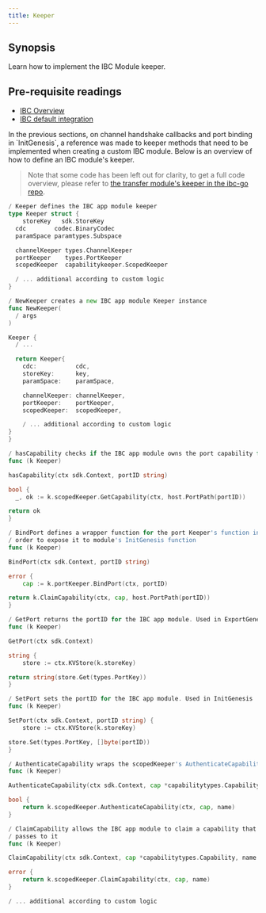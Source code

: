 ```yaml
---
title: Keeper
---
```


## Synopsis

Learn how to implement the IBC Module keeper.

<Note>

## Pre-requisite readings

- [IBC Overview](/ibc/v8.5.x/ibc/overview)
- [IBC default integration](/ibc/v8.5.x/ibc/integration)

</Note>
In the previous sections, on channel handshake callbacks and port binding in `InitGenesis`, a reference was made to keeper methods that need to be implemented when creating a custom IBC module. Below is an overview of how to define an IBC module's keeper.

> Note that some code has been left out for clarity, to get a full code overview, please refer to [the transfer module's keeper in the ibc-go repo](https://github.com/cosmos/ibc-go/blob/main/modules/apps/transfer/keeper/keeper.go).

```go expandable
/ Keeper defines the IBC app module keeper
type Keeper struct {
    storeKey   sdk.StoreKey
  cdc        codec.BinaryCodec
  paramSpace paramtypes.Subspace

  channelKeeper types.ChannelKeeper
  portKeeper    types.PortKeeper
  scopedKeeper  capabilitykeeper.ScopedKeeper

  / ... additional according to custom logic
}

/ NewKeeper creates a new IBC app module Keeper instance
func NewKeeper(
  / args
)

Keeper {
  / ...

  return Keeper{
    cdc:           cdc,
    storeKey:      key,
    paramSpace:    paramSpace,

    channelKeeper: channelKeeper,
    portKeeper:    portKeeper,
    scopedKeeper:  scopedKeeper,

    / ... additional according to custom logic
}
}

/ hasCapability checks if the IBC app module owns the port capability for the desired port
func (k Keeper)

hasCapability(ctx sdk.Context, portID string)

bool {
  _, ok := k.scopedKeeper.GetCapability(ctx, host.PortPath(portID))

return ok
}

/ BindPort defines a wrapper function for the port Keeper's function in
/ order to expose it to module's InitGenesis function
func (k Keeper)

BindPort(ctx sdk.Context, portID string)

error {
    cap := k.portKeeper.BindPort(ctx, portID)

return k.ClaimCapability(ctx, cap, host.PortPath(portID))
}

/ GetPort returns the portID for the IBC app module. Used in ExportGenesis
func (k Keeper)

GetPort(ctx sdk.Context)

string {
    store := ctx.KVStore(k.storeKey)

return string(store.Get(types.PortKey))
}

/ SetPort sets the portID for the IBC app module. Used in InitGenesis
func (k Keeper)

SetPort(ctx sdk.Context, portID string) {
    store := ctx.KVStore(k.storeKey)

store.Set(types.PortKey, []byte(portID))
}

/ AuthenticateCapability wraps the scopedKeeper's AuthenticateCapability function
func (k Keeper)

AuthenticateCapability(ctx sdk.Context, cap *capabilitytypes.Capability, name string)

bool {
    return k.scopedKeeper.AuthenticateCapability(ctx, cap, name)
}

/ ClaimCapability allows the IBC app module to claim a capability that core IBC
/ passes to it
func (k Keeper)

ClaimCapability(ctx sdk.Context, cap *capabilitytypes.Capability, name string)

error {
    return k.scopedKeeper.ClaimCapability(ctx, cap, name)
}

/ ... additional according to custom logic
```
